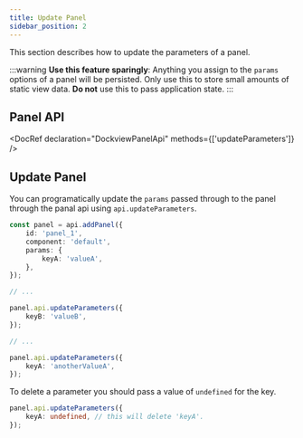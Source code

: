 ```yaml
---
title: Update Panel
sidebar_position: 2
---
```



This section describes how to update the parameters of a panel.

:::warning
**Use this feature sparingly**: Anything you assign to the `params` options of a panel will be persisted.
Only use this to store small amounts of static view data.
**Do not** use this to pass application state.
:::

## Panel API

<DocRef declaration="DockviewPanelApi" methods={['updateParameters']} />

## Update Panel

You can programatically update the `params` passed through to the panel through the panal api using `api.updateParameters`.

```ts
const panel = api.addPanel({
    id: 'panel_1',
    component: 'default',
    params: {
        keyA: 'valueA',
    },
});

// ...

panel.api.updateParameters({
    keyB: 'valueB',
});

// ...

panel.api.updateParameters({
    keyA: 'anotherValueA',
});
```

To delete a parameter you should pass a value of `undefined` for the key.

```ts
panel.api.updateParameters({
    keyA: undefined, // this will delete 'keyA'.
});
```
